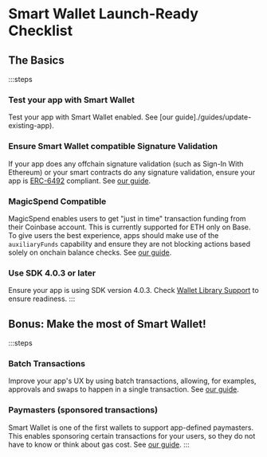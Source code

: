 


# Smart Wallet Launch-Ready Checklist 
## The Basics

:::steps

### Test your app with Smart Wallet
 
Test your app with Smart Wallet enabled. See [our guide]./guides/update-existing-app).

### Ensure Smart Wallet compatible Signature Validation
 
If your app does any offchain signature validation (such as Sign-In With Ethereum) or your smart contracts 
do any signature validation, ensure your app is [ERC-6492](https://eips.ethereum.org/EIPS/eip-6492) compliant. 
See [our guide](./guides/signature-verification). 

### MagicSpend Compatible
MagicSpend enables users to get "just in time" transaction funding from their Coinbase account.
This is currently supported for ETH only on Base. 
To give users the best experience, apps should make use of the `auxiliaryFunds` capability 
and ensure they are not blocking actions based solely on onchain balance checks. See [our guide](./guides/magic-spend).

### Use SDK 4.0.3 or later
Ensure your app is using SDK version 4.0.3. Check [Wallet Library Support](./wallet-library-support) to ensure readiness.
:::

## Bonus: Make the most of Smart Wallet!
:::steps
### Batch Transactions
Improve your app's UX by using batch transactions, allowing, for examples, 
approvals and swaps to happen in a single transaction. See [our guide](./guides/batch-transactions).
### Paymasters (sponsored transactions)
Smart Wallet is one of the first wallets to support app-defined paymasters. This enables sponsoring
certain transactions for your users, so they do not have to know or think about gas cost. 
See [our guide](./guides/paymasters).
:::

<FeedbackWidget />

